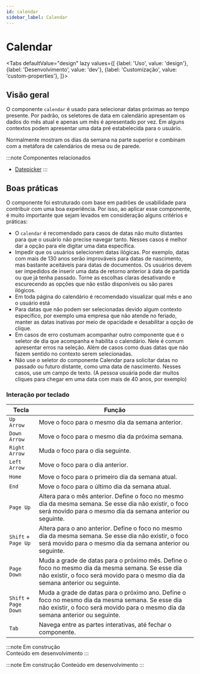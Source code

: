 ```yaml
---
id: calendar
sidebar_label: Calendar
---
```



# Calendar

<Tabs
  defaultValue="design"
  lazy
  values={[
    {label: 'Uso', value: 'design'},
    {label: 'Desenvolvimento', value: 'dev'},
    {label: 'Customização', value: 'custom-properties'},
  ]}>

  <TabItem value="design">


## Visão geral

O componente `calendar` é usado para selecionar datas próximas ao tempo presente. Por padrão, os seletores de data em calendário apresentam os dados do mês atual e apenas um mês é apresentado por vez. Em alguns contextos podem apresentar uma data pré estabelecida para o usuário.

Normalmente mostram os dias da semana na parte superior e combinam com a metáfora de calendários de mesa ou de parede.

:::note Componentes relacionados

- [Datepicker](/docs/components/datepicker)
:::

## Boas práticas

O componente foi estruturado com base em padrões de usabilidade para contribuir com uma boa experiência. Por isso, ao aplicar esse componente, é muito importante que sejam levados em consideração alguns critérios e práticas:

- O  `calendar` é recomendado para casos de datas não muito distantes para que o usuário não precise navegar tanto.  Nesses casos é melhor dar a opção para ele digitar uma data específica.
- Impedir que os usuários selecionem datas ilógicas. Por exemplo, datas com mais de 130 anos serão improváveis para datas de nascimento, mas bastante aceitáveis para datas de documentos. Os usuários devem ser impedidos de inserir uma data de retorno anterior à data de partida ou que já tenha passado. Torne as escolhas claras desativando e escurecendo as opções que não estão disponíveis ou são pares ilógicos.
- Em toda página do calendário é recomendado visualizar qual mês e ano o usuário está
- Para datas que não podem ser selecionadas devido algum contexto específico, por exemplo uma empresa que não atende no feriado, manter as datas inativas por meio de opacidade e desabilitar a opção de clique.
- Em casos de erro costumam acompanhar outro componente que é o seletor de dia que acompanha e habilita o calendário. Nele é comum apresentar erros na seleção.
Além de casos como duas datas que não fazem sentido no contexto serem selecionadas.
- Não use o seletor do componente Calendar para solicitar datas no passado ou futuro distante, como uma data de nascimento. Nesses casos, use um campo de texto. (A pessoa usuária pode dar muitos cliques para chegar em uma data com mais de 40 anos, por exemplo)


### Interação por teclado

| Tecla                 | Função                                                                                                                                                                             |
|-----------------------|------------------------------------------------------------------------------------------------------------------------------------------------------------------------------------|
| `Up Arrow`            | Move o foco para o mesmo dia da semana anterior.                                                                                                                                   |
| `Down Arrow`          | Move o foco para o mesmo dia da próxima semana.                                                                                                                                    |
| `Right Arrow`         | Muda o foco para o dia seguinte.                                                                                                                                                   |
| `Left Arrow`          | Move o foco para o dia anterior.                                                                                                                                                   |
| `Home`                | Move o foco para o primeiro dia da semana atual.                                                                                                                                   |
| `End`                 | Move o foco para o último dia da semana atual.                                                                                                                                     |
| `Page Up`             | Altera para o mês anterior. Define o foco no mesmo dia da mesma semana. Se esse dia não existir, o foco será movido para o mesmo dia da semana anterior ou seguinte.               |
| `Shift` + `Page Up`   | Altera para o ano anterior. Define o foco no mesmo dia da mesma semana. Se esse dia não existir, o foco será movido para o mesmo dia da semana anterior ou seguinte.               |
| `Page Down`           | Muda a grade de datas para o próximo mês. Define o foco no mesmo dia da mesma semana. Se esse dia não existir, o foco será movido para o mesmo dia da semana anterior ou seguinte. |
| `Shift` + `Page Down` | Muda a grade de datas para o próximo ano. Define o foco no mesmo dia da mesma semana. Se esse dia não existir, o foco será movido para o mesmo dia da semana anterior ou seguinte. |
| `Tab`                 | Navega entre as partes interativas, até fechar o componente.                                                                                                                       |


</TabItem>

 <TabItem value="dev">

:::note Em construção  
Conteúdo em desenvolvimento
:::

</TabItem>


 <TabItem value="custom-properties">

:::note Em construção 
Conteúdo em desenvolvimento
:::

</TabItem>

</Tabs>